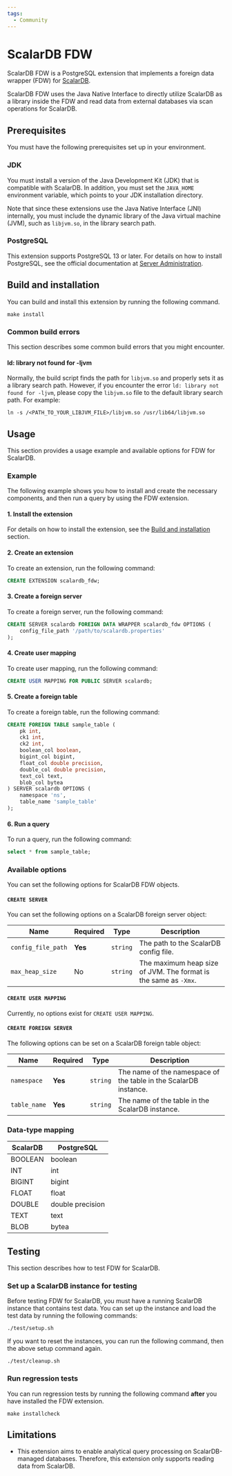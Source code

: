 ```yaml
---
tags:
  - Community
---
```


# ScalarDB FDW

ScalarDB FDW is a PostgreSQL extension that implements a foreign data wrapper (FDW) for [ScalarDB](https://www.scalar-labs.com/scalardb/).

ScalarDB FDW uses the Java Native Interface to directly utilize ScalarDB as a library inside the FDW and read data from external databases via scan operations for ScalarDB.

## Prerequisites

You must have the following prerequisites set up in your environment.

### JDK

You must install a version of the Java Development Kit (JDK) that is compatible with ScalarDB. In addition, you must set the `JAVA_HOME` environment variable, which points to your JDK installation directory.

Note that since these extensions use the Java Native Interface (JNI) internally, you must include the dynamic library of the Java virtual machine (JVM), such as `libjvm.so`, in the library search path.

### PostgreSQL

This extension supports PostgreSQL 13 or later. For details on how to install PostgreSQL, see the official documentation at [Server Administration](https://www.postgresql.org/docs/current/admin.html).

## Build and installation

You can build and install this extension by running the following command.

```console
make install
```

### Common build errors

This section describes some common build errors that you might encounter.

#### ld: library not found for -ljvm

Normally, the build script finds the path for `libjvm.so` and properly sets it as a library search path. However, if you encounter the error `ld: library not found for -ljvm`, please copy the `libjvm.so` file to the default library search path. For example:

```console
ln -s /<PATH_TO_YOUR_LIBJVM_FILE>/libjvm.so /usr/lib64/libjvm.so
```

## Usage

This section provides a usage example and available options for FDW for ScalarDB.

### Example

The following example shows you how to install and create the necessary components, and then run a query by using the FDW extension.

#### 1. Install the extension

For details on how to install the extension, see the [Build and installation](#build-and-installation) section.

#### 2. Create an extension

To create an extension, run the following command:

```sql
CREATE EXTENSION scalardb_fdw;
```

#### 3. Create a foreign server

To create a foreign server, run the following command:

```sql
CREATE SERVER scalardb FOREIGN DATA WRAPPER scalardb_fdw OPTIONS (
    config_file_path '/path/to/scalardb.properties'
);
```

#### 4. Create user mapping

To create user mapping, run the following command:

```sql
CREATE USER MAPPING FOR PUBLIC SERVER scalardb;
```

#### 5. Create a foreign table

To create a foreign table, run the following command:

```sql
CREATE FOREIGN TABLE sample_table (
    pk int,
    ck1 int,
    ck2 int,
    boolean_col boolean,
    bigint_col bigint,
    float_col double precision,
    double_col double precision,
    text_col text,
    blob_col bytea
) SERVER scalardb OPTIONS (
    namespace 'ns',
    table_name 'sample_table'
);
```

#### 6. Run a query

To run a query, run the following command:

```sql
select * from sample_table;
```

### Available options

You can set the following options for ScalarDB FDW objects.

#### `CREATE SERVER`

You can set the following options on a ScalarDB foreign server object:

| Name               | Required | Type     | Description                                                     |
| ------------------ | -------- | -------- | --------------------------------------------------------------- |
| `config_file_path` | **Yes**  | `string` | The path to the ScalarDB config file.                           |
| `max_heap_size`    | No       | `string` | The maximum heap size of JVM. The format is the same as `-Xmx`. |

#### `CREATE USER MAPPING`

Currently, no options exist for `CREATE USER MAPPING`.

#### `CREATE FOREIGN SERVER`

The following options can be set on a ScalarDB foreign table object:

| Name         | Required | Type     | Description                                                      |
| ------------ | -------- | -------- | ---------------------------------------------------------------- |
| `namespace` | **Yes**  | `string` | The name of the namespace of the table in the ScalarDB instance. |
| `table_name` | **Yes**  | `string` | The name of the table in the ScalarDB instance.                  |

### Data-type mapping

| ScalarDB | PostgreSQL       |
| -------- | ---------------- |
| BOOLEAN  | boolean          |
| INT      | int              |
| BIGINT   | bigint           |
| FLOAT    | float            |
| DOUBLE   | double precision |
| TEXT     | text             |
| BLOB     | bytea            |

## Testing

This section describes how to test FDW for ScalarDB.

### Set up a ScalarDB instance for testing

Before testing FDW for ScalarDB, you must have a running ScalarDB instance that contains test data. You can set up the instance and load the test data by running the following commands:

```console
./test/setup.sh
```

If you want to reset the instances, you can run the following command, then the above setup command again.

```console
./test/cleanup.sh
```

### Run regression tests

You can run regression tests by running the following command **after** you have installed the FDW extension.

```console
make installcheck
```

## Limitations

- This extension aims to enable analytical query processing on ScalarDB-managed databases. Therefore, this extension only supports reading data from ScalarDB.
